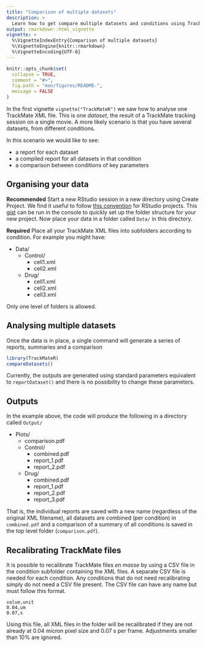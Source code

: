 ```yaml
---
title: "Comparison of multiple datasets"
description: >
  Learn how to get compare multiple datasets and conditions using TrackMateR.
output: rmarkdown::html_vignette
vignette: >
  %\VignetteIndexEntry{Comparison of multiple datasets}
  %\VignetteEngine{knitr::rmarkdown}
  %\VignetteEncoding{UTF-8}
---
```


```r
knitr::opts_chunk$set(
  collapse = TRUE,
  comment = "#>",
  fig.path = "man/figures/README-",
  message = FALSE
)
```

In the first vignette `vignette("TrackMateR")` we saw how to analyse one TrackMate XML file.
This is one _dataset_, the result of a TrackMate tracking session on a single movie.
A more likely scenario is that you have several datasets, from different conditions.

In this scenario we would like to see:

- a report for each dataset
- a compiled report for all datasets in that condition
- a comparison between conditions of key parameters

## Organising your data

**Recommended**
Start a new RStudio session in a new directory using Create Project.
We find it useful to follow [this convention](https://martinctc.github.io/blog/rstudio-projects-and-working-directories-a-beginner's-guide/) for RStudio projects.
This [gist](https://gist.github.com/quantixed/42625f988a7b5da25b7e333c4a660b97) can be run in the console to quickly set up the folder structure for your new project.
Now place your data in a folder called `Data/` in this directory.

**Required**
Place all your TrackMate XML files into subfolders according to condition.
For example you might have:

* Data/
  + Control/
    - cell1.xml
    - cell2.xml
  + Drug/
    - cell1.xml
    - cell2.xml
    - cell3.xml

Only one level of folders is allowed.

## Analysing multiple datasets

Once the data is in place, a single command will generate a series of reports, summaries and a comparison

```r
library(TrackMateR)
compareDatasets()
```

Currently, the outputs are generated using standard parameters equivalent to `reportDataset()` and there is no possibility to change these parameters.

## Outputs

In the example above, the code will produce the following in a directory called `Output/`

* Plots/
  + comparison.pdf
  + Control/
    - combined.pdf
    - report_1.pdf
    - report_2.pdf
  + Drug/
    - combined.pdf
    - report_1.pdf
    - report_2.pdf
    - report_3.pdf

That is, the individual reports are saved with a new name (regardless of the original XML filename), all datasets are combined (per condition) in `combined.pdf` and a comparison of a summary of all conditions is saved in the top level folder (`comparison.pdf`).

## Recalibrating TrackMate files

It is possible to recalibrate TrackMate files _en masse_ by using a CSV file in the condition subfolder containing the XML files.
A separate CSV file is needed for each condition.
Any conditions that do not need recalibrating simply do not need a CSV file present.
The CSV file can have any name but must follow this format.

```text
value,unit
0.04,um
0.07,s

```

Using this file, all XML files in the folder will be recalibrated if they are not already at 0.04 micron pixel size and 0.07 s per frame.
Adjustments smaller than 10% are ignored.
